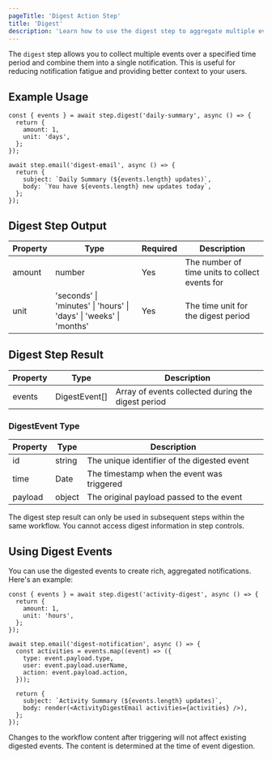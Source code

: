 ```yaml
---
pageTitle: 'Digest Action Step'
title: 'Digest'
description: 'Learn how to use the digest step to aggregate multiple events into a single notification'
---
```


The `digest` step allows you to collect multiple events over a specified time period and combine them into a single notification. This is useful for reducing notification fatigue and providing better context to your users.

## Example Usage

```tsx
const { events } = await step.digest('daily-summary', async () => {
  return {
    amount: 1,
    unit: 'days',
  };
});

await step.email('digest-email', async () => {
  return {
    subject: `Daily Summary (${events.length} updates)`,
    body: `You have ${events.length} new updates today`,
  };
});
```

## Digest Step Output

| Property | Type                                                               | Required | Description                                    |
| -------- | ------------------------------------------------------------------ | -------- | ---------------------------------------------- |
| amount   | number                                                             | Yes      | The number of time units to collect events for |
| unit     | 'seconds' \| 'minutes' \| 'hours' \| 'days' \| 'weeks' \| 'months' | Yes      | The time unit for the digest period            |

## Digest Step Result

| Property | Type          | Description                                        |
| -------- | ------------- | -------------------------------------------------- |
| events   | DigestEvent[] | Array of events collected during the digest period |

### DigestEvent Type

| Property | Type   | Description                                 |
| -------- | ------ | ------------------------------------------- |
| id       | string | The unique identifier of the digested event |
| time     | Date   | The timestamp when the event was triggered  |
| payload  | object | The original payload passed to the event    |

<Callout type="info">
  The digest step result can only be used in subsequent steps within the same workflow. You cannot
  access digest information in step controls.
</Callout>

## Using Digest Events

You can use the digested events to create rich, aggregated notifications. Here's an example:

```tsx
const { events } = await step.digest('activity-digest', async () => {
  return {
    amount: 1,
    unit: 'hours',
  };
});

await step.email('digest-notification', async () => {
  const activities = events.map((event) => ({
    type: event.payload.type,
    user: event.payload.userName,
    action: event.payload.action,
  }));

  return {
    subject: `Activity Summary (${events.length} updates)`,
    body: render(<ActivityDigestEmail activities={activities} />),
  };
});
```

<Callout type="warning">
  Changes to the workflow content after triggering will not affect existing digested events. The
  content is determined at the time of event digestion.
</Callout>
